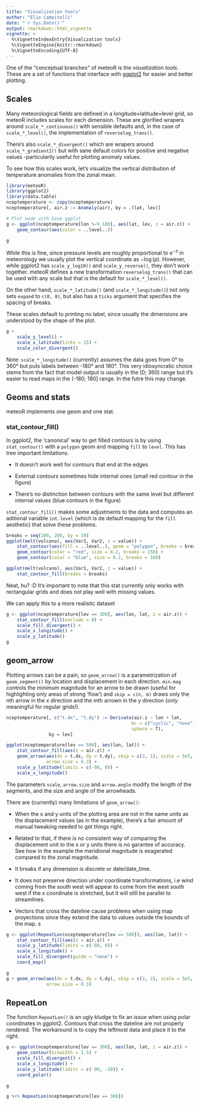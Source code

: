 ```yaml
---
title: "Visualization tools"
author: "Elio Campitelli"
date: "`r Sys.Date()`"
output: rmarkdown::html_vignette
vignette: >
  %\VignetteIndexEntry{Visualization tools}
  %\VignetteEngine{knitr::rmarkdown}
  %\VignetteEncoding{UTF-8}
---
```



One of the "conceptual branches" of meteoR is the *visualization tools*. These are a set of functions that interface with [ggplot2](http://ggplot2.tidyverse.org/index.html) for easier and better plotting. 

## Scales

Many meteorological fields are defined in a longitude×latitude×level grid, so meteoR includes scales for each dimension. These are glorified wrapers around `scale_*_continuous()` with sensible defaults and, in the case of `scale_*_level()`, the implementation of `reverselog_trans()`. 

There's also `scale_*_divergent()` which are wrapers around `scale_*_gradient2()` but with sane default colors for positive and negative values -particularily useful for plotting anomaly values. 

To see how this scales work, let's visualize the vertical distribution of temperature anomalies from the zonal mean. 

```r
library(meteoR)
library(ggplot2)
library(data.table)
nceptemperature <- copy(nceptemperature)
nceptemperature[, air.z := Anomaly(air), by = .(lat, lev)]

# Plot made with base ggplot
g <- ggplot(nceptemperature[lon %~% 180], aes(lat, lev, z = air.z)) +
    geom_contour(aes(color = ..level..))

g
```

While this is fine, since pressure levels are roughly proportional to $\mathrm{e}^{-z}$ in meteorology we usually plot the vertical coordinate as $-\log(p)$. However, while ggplot2 has `scale_y_log10()` and `scale_y_reverse()`, they don't work together. meteoR defines a new transformation `reverselog_trans()` that can be used with any scale but that is the default for `scale_*_level()`. 

On the other hand, `scale_*_latitude()` (and `scale_*_longitude()`) not only sets `expand` to `c(0, 0)`, but also has a `ticks` argument that specifies the spacing of breaks. 

These scales default to printing no label, since usually the dimensions are understood by the shape of the plot.

```r
g + 
    scale_y_level() +
    scale_x_latitude(ticks = 15) +
    scale_color_divergent()
```

Note: `scale_*_longitude()` (currently)  assumes the data goes from 0° to 360° but puts labels between -180° and 180°. This very idiosyncratic choice stems from the fact that model output is usually in the [0; 360) range but it's easier to read maps in the (-180; 180] range. In the futre this may change. 

## Geoms and stats

meteoR implements one geom and one stat. 

### stat_contour_fill()

In ggplot2, the 'canonical' way to get filled contours is by using `stat_contour()` with a `polygon` geom and mapping `fill` to `level`. This has tree important limitations. 

* It doesn't work well for contours that end at the edges

* External contours sometimes hide internal ones (small red contour in the figure)

* There's no distinction between contours with the same level but different internal values (blue contours in the figure)

`stat_contour_fill()` makes some adjustments to the data and computes an aditional variable `int.level` (which is de defautl mapping for the `fill` aesthetic) that solve these problems.


```r
breaks = seq(100, 200, by = 10)
ggplot(melt(volcano), aes(Var1, Var2, z = value)) +
    stat_contour(aes(fill = ..level..), geom = "polygon", breaks = breaks) +
    geom_contour(color = "red", size = 0.2, breaks = 150) +
    geom_contour(color = "blue", size = 0.2, breaks = 160)

ggplot(melt(volcano), aes(Var1, Var2, z = value)) +
    stat_contour_fill(breaks = breaks)
```

Neat, hu? :D It's important to note that this stat currently only works with rectangular grids and does not play well with missing values. 

We can apply this to a more realistic dataset 

```r
g <- ggplot(nceptemperature[lev == 300], aes(lon, lat, z = air.z)) +
    stat_contour_fill(exclude = 0) +
    scale_fill_divergent() +
    scale_x_longitude() +
    scale_y_latitude()
g
```


## geom_arrow

Plotting arrows can be a pain, so `geom_arrow()` is a parametrization of `geom_segment()` by location and displacement in each direction. `min.mag` controls the minimum magnitude for an arrow to be drawn (useful for highlighting only areas of strong 'flow') and `skip = c(n, m)` draws only the nth arrow in the x direction and the mth arrown in the y direction (only meaningful for regular grids!).

```r
nceptemperature[, c("t.dx", "t.dy") := Derivate(air.z ~ lon + lat, 
                                               bc = c("cyclic", "none"), 
                                               sphere = T), 
                by = lev]

ggplot(nceptemperature[lev == 500], aes(lon, lat)) +
    stat_contour_fill(aes(z = air.z)) +
    geom_arrow(aes(dx = t.dx, dy = t.dy), skip = c(2, 1), scale = 5e5, min.mag = 2e-6,
               arrow.size = 0.3) +
    scale_y_latitude(limits = c(-90, 0)) +
    scale_x_longitude()
```

The parameters `scale`, `arrow.size` and `arrow.angle` modify the length of the segments, and the size and angle of the arrowheads. 

There are (currently) many limitations of `geom_arrow()`:

* When the x and y units of the plotting area are not in the same units as the displacement values (as in the example), there's a fair amount of manual tweaking needed to get things right. 

* Related to that, if there is no consistent way of comparing the displacement unit to the x or y units there is no garantee of accuracy. See how in the example the meridional magnitude is exagerated compared to the zonal magnitude. 

* It breaks if any dimension is discrete or date/date_time. 

* It does not preserve direction under coordinate transformations, i.e wind coming from the south west will appear to come from the west south west if the x coordinate is stretched, but it will still be parallel to streamlines. 

* Vectors that cross the dateline cause problems when using map proyections since they extend the data to values outside the bounds of the map. 
s
```r
g <- ggplot(RepeatLon(nceptemperature[lev == 500]), aes(lon, lat)) +
    stat_contour_fill(aes(z = air.z)) +
    scale_y_latitude(limits = c(-80, 0)) +
    scale_x_longitude() +
    scale_fill_divergent(guide = "none") +
    coord_map()

g 
g + geom_arrow(aes(dx = t.dx, dy = t.dy), skip = c(2, 2), scale = 5e5, min.mag = 2e-6,
               arrow.size = 0.3) 
```



## RepeatLon

The function `RepeatLon()` is an ugly kludge to fix an issue when using polar coordinates in ggplot2. Contours that cross the dateline are not properly rendered. The workaround is to copy the leftmost data and place it to the right.

```r
g <- ggplot(nceptemperature[lev == 300], aes(lon, lat, z = air.z)) +
    geom_contour(binwidth = 1.5) +
    scale_fill_divergent() +
    scale_x_longitude() +
    scale_y_latitude(limits = c(-90, -20)) +
    coord_polar()

g

g %+% RepeatLon(nceptemperature[lev == 300]) 
```

